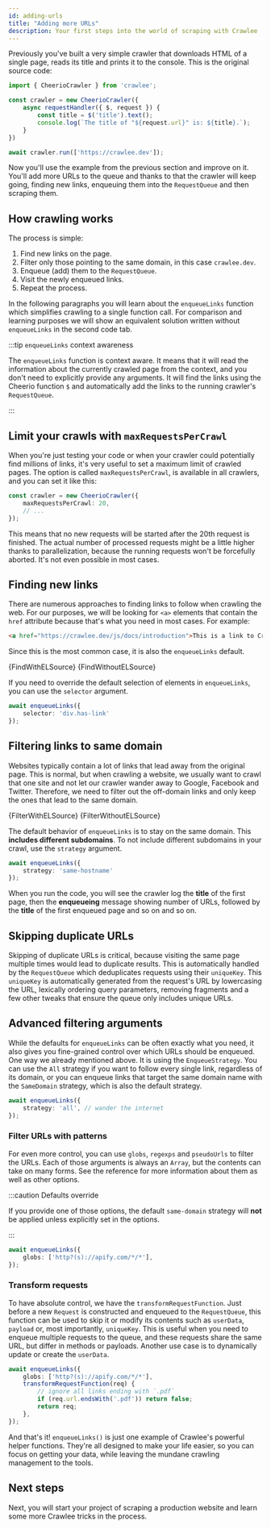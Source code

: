```yaml
---
id: adding-urls
title: "Adding more URLs"
description: Your first steps into the world of scraping with Crawlee
---
```





Previously you've built a very simple crawler that downloads HTML of a single page, reads its title and prints it to the console.
This is the original source code:

```ts
import { CheerioCrawler } from 'crawlee';

const crawler = new CheerioCrawler({
    async requestHandler({ $, request }) {
        const title = $('title').text();
        console.log(`The title of "${request.url}" is: ${title}.`);
    }
})

await crawler.run(['https://crawlee.dev']);
```

Now you'll use the example from the previous section and improve on it. You'll add more URLs to the queue and thanks to that the crawler will keep going, finding new links, enqueuing them into the `RequestQueue` and then scraping them.

## How crawling works

The process is simple:

1. Find new links on the page.
2. Filter only those pointing to the same domain, in this case `crawlee.dev`.
3. Enqueue (add) them to the `RequestQueue`.
4. Visit the newly enqueued links.
5. Repeat the process.

In the following paragraphs you will learn about the <ApiLink to="core/function/enqueueLinks">`enqueueLinks`</ApiLink> function which simplifies crawling to a single function call. For comparison and learning purposes we will show an equivalent solution written without `enqueueLinks` in the second code tab.

:::tip `enqueueLinks` context awareness

The `enqueueLinks` function is context aware. It means that it will read the information about the currently crawled page from the context, and you don't need to explicitly provide any arguments. It will find the links using the Cheerio function `$` and automatically add the links to the running crawler's `RequestQueue`.

:::

## Limit your crawls with `maxRequestsPerCrawl`

 When you're just testing your code or when your crawler could potentially find millions of links, it's very useful to set a maximum limit of crawled pages. The option is called `maxRequestsPerCrawl`, is available in all crawlers, and you can set it like this:

```ts
const crawler = new CheerioCrawler({
    maxRequestsPerCrawl: 20,
    // ...
});
```

This means that no new requests will be started after the 20th request is finished. The actual number of processed requests might be a little higher thanks to parallelization, because the running requests won't be forcefully aborted. It's not even possible in most cases.

## Finding new links

There are numerous approaches to finding links to follow when crawling the web. For our purposes, we will be looking for `<a>` elements that contain the `href` attribute because that's what you need in most cases. For example:

```html
<a href="https://crawlee.dev/js/docs/introduction">This is a link to Crawlee introduction</a>
```

Since this is the most common case, it is also the `enqueueLinks` default.

<Tabs groupId="crawling-links">
<TabItem value="enqueue-links" label="with enqueueLinks" default>
<CodeBlock language="js" title="src/main.mjs">{FindWithELSource}</CodeBlock>
</TabItem>
<TabItem value="plain-js" label="without enqueueLinks">
<CodeBlock language="js" title="src/main.mjs">{FindWithoutELSource}</CodeBlock>
</TabItem>
</Tabs>

If you need to override the default selection of elements in `enqueueLinks`, you can use the `selector` argument.

```ts
await enqueueLinks({
    selector: 'div.has-link'
});
```

## Filtering links to same domain

Websites typically contain a lot of links that lead away from the original page. This is normal, but when crawling a website, we usually want to crawl that one site and not let our crawler wander away to Google, Facebook and Twitter. Therefore, we need to filter out the off-domain links and only keep the ones that lead to the same domain.

<Tabs groupId="crawling-links">
    <TabItem value="enqueue-links" label="with enqueueLinks" default>
        <CodeBlock language="js" title="src/main.mjs">{FilterWithELSource}</CodeBlock>
    </TabItem>
    <TabItem value="plain-js" label="without enqueueLinks">
        <CodeBlock language="js" title="src/main.mjs">{FilterWithoutELSource}</CodeBlock>
    </TabItem>
</Tabs>

The default behavior of `enqueueLinks` is to stay on the same domain. This **includes different subdomains**. To not include different subdomains in your crawl, use the `strategy` argument.

```ts
await enqueueLinks({
    strategy: 'same-hostname'
});
```

When you run the code, you will see the crawler  log the **title** of the first page, then the **enqueueing** message showing number of URLs, followed by the **title** of the first enqueued page and so on and so on.

## Skipping duplicate URLs

Skipping of duplicate URLs is critical, because visiting the same page multiple times would lead to duplicate results. This is automatically handled by the `RequestQueue` which deduplicates requests using their `uniqueKey`. This `uniqueKey` is automatically generated from the request's URL by lowercasing the URL, lexically ordering query parameters, removing fragments and a few other tweaks that ensure the queue only includes unique URLs.

## Advanced filtering arguments

While the defaults for `enqueueLinks` can be often exactly what you need, it also gives you fine-grained control over which URLs should be enqueued. One way we already mentioned above. It is using the <ApiLink to="core/enum/EnqueueStrategy">`EnqueueStrategy`</ApiLink>. You can use the <ApiLink to="core/enum/EnqueueStrategy#All">`All`</ApiLink> strategy if you want to follow every single link, regardless of its domain, or you can enqueue links that target the same domain name with the <ApiLink to="core/enum/EnqueueStrategy#SameDomain">`SameDomain`</ApiLink> strategy, which is also the default strategy. 

```ts
await enqueueLinks({
    strategy: 'all', // wander the internet
});
```

### Filter URLs with patterns

For even more control, you can use `globs`, `regexps` and `pseudoUrls` to filter the URLs. Each of those arguments is always an `Array`, but the contents can take on many forms. <ApiLink to="core/interface/EnqueueLinksOptions">See the reference</ApiLink> for more information about them as well as other options.

:::caution Defaults override

If you provide one of those options, the default `same-domain` strategy will **not** be applied unless explicitly set in the options.

:::

```ts
await enqueueLinks({
    globs: ['http?(s)://apify.com/*/*'],
});
```

### Transform requests

To have absolute control, we have the <ApiLink to="core/interface/EnqueueLinksOptions/#transformRequestFunction">`transformRequestFunction`</ApiLink>. Just before a new <ApiLink to="core/class/Request">`Request`</ApiLink> is constructed and enqueued to the <ApiLink to="core/class/RequestQueue">`RequestQueue`</ApiLink>, this function can be used to skip it or modify its contents such as `userData`, `payload` or, most importantly, `uniqueKey`. This is useful when you need to enqueue multiple requests to the queue, and these requests share the same URL, but differ in methods or payloads. Another use case is to dynamically update or create the `userData`.

```ts
await enqueueLinks({
    globs: ['http?(s)://apify.com/*/*'],
    transformRequestFunction(req) {
        // ignore all links ending with `.pdf`
        if (req.url.endsWith('.pdf')) return false;
        return req;
    },
});
```

And that's it! `enqueueLinks()` is just one example of Crawlee's powerful helper functions. They're all designed to make your life easier, so you can focus on getting your data, while leaving the mundane crawling management to the tools.

## Next steps

Next, you will start your project of scraping a production website and learn some more Crawlee tricks in the process.
